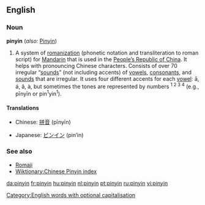 ==English==

===Noun===
{{wikipedia}}
'''pinyin''' (''also:'' [[Pinyin]])<!--Collins only gives upper, M-W only gives lower, Encarta gives both but puts upper first-->
# A system of [[romanization]] (phonetic notation and transliteration to roman script) for [[Mandarin]] that is used in the [[People's Republic of China|People’s Republic of China]]. It helps with pronouncing Chinese characters. Consists of over 70 irregular “[[sounds]]” (not including accents) of [[vowel|vowels]], [[consonant]]s, and [[sounds]] that are irregular. It uses four different accents for each [[vowel]]: ā, á, ǎ, à, but sometimes the tones are represented by numbers <sup>1 2 3 4</sup> (e.g., pīnyīn or pin<sup>1</sup>yin<sup>1</sup>).

====Translations====
{{top}}
*Chinese: [[拼音]] (pīnyīn)
{{mid}}
*Japanese: [[ピンイン]] (pin’in)
{{bottom}}

===See also===
*[[Romaji]]
*[[Wiktionary:Chinese Pinyin index]]

[[Category:English words with optional capitalisation]]

[[da:pinyin]]
[[fr:pinyin]]
[[hu:pinyin]]
[[nl:pinyin]]
[[pt:pinyin]]
[[ru:pinyin]]
[[vi:pinyin]]